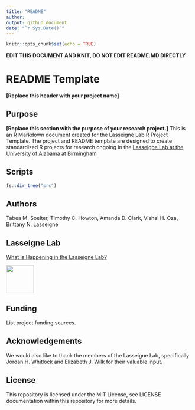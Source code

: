```yaml
---
title: "README"
author:
output: github_document
date: "`r Sys.Date()`"
---
```


```r
knitr::opts_chunk$set(echo = TRUE)
```

**EDIT THIS DOCUMENT AND KNIT, DO NOT EDIT README.MD DIRECTLY** 

# README Template 
**[Replace this header with your project name]**

## Purpose 

**[Replace this section with the purpose of your research project.]**
This is an R Markdown document created for the Lasseigne Lab R Project Template. The project and README template are designed to create standardized R projects for research ongoing in the [Lasseigne Lab at the University of Alabama at Birmingham](https://www.lasseigne.org/) 


## Scripts 

```r
fs::dir_tree("src")
```


## Authors 

Tabea M. Soelter, Timothy C. Howton, Amanda D. Clark, Vishal H. Oza, Brittany N. Lasseigne 

## Lasseigne Lab 

[What is Happening in the Lasseigne Lab?](https://www.lasseigne.org/)

<img src="https://www.lasseigne.org/img/main/lablogo.png" width="75" height="75">

## Funding 

List project funding sources. 

## Acknowledgements 

We would also like to thank the members of the Lasseigne Lab, specifically Jordan H. Whitlock and Elizabeth J. Wilk for their valuable input.

## License 

This repository is licensed under the MIT License, see LICENSE documentation within this repository for more details.
